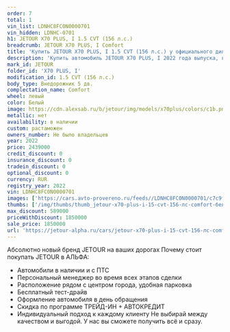 ```yaml
---
order: 7
total: 1
vin_list: LDNHC8FC0N0000701
vin_hidden: LDNHC-0701
h1: JETOUR X70 PLUS, I 1.5 CVT (156 л.с.)
breadcrumb: JETOUR X70 PLUS, I Comfort
title: 'Купить JETOUR X70 PLUS, I 1.5 CVT (156 л.с.) у официального дилера в Самаре'
description: 'Купить автомобиль JETOUR X70 PLUS, I 2022 года выпуска, комплектация Comfort, цвет - Белый, двигатель - 1.5 CVT (156 л.с.) у официального дилера в г. Самара. Стоимость данного автомобиля JETOUR X70 PLUS, I – 1850000'
mark_id: JETOUR
folder_id: 'X70 PLUS, I'
modification_id: 1.5 CVT (156 л.с.)
body_type: Внедорожник 5 дв.
complectation_name: Comfort
wheel: левый
color: Белый
image: https://cdn.alexsab.ru/b/jetour/img/models/x70plus/colors/c1b.png
metallic: нет
availability: в наличии
custom: растаможен
owners_number: Не было владельцев
year: 2022
price: 2439000
credit_discount: 0
insurance_discount: 0
tradein_discount: 0
optional_discount: 0
currency: RUR
registry_year: 2022
vin: LDNHC8FC0N0000701
images: ['https://cars.avto-provereno.ru/feeds//LDNHC8FC0N0000701/c7c9fc1457a42f44a6099f5ad770ed08.jpg', 'https://cars.avto-provereno.ru/feeds//LDNHC8FC0N0000701/ed03fcdb00cf246a4eaef74695a19d6d.jpeg', 'https://cars.avto-provereno.ru/feeds//LDNHC8FC0N0000701/a5a042f31f173f74eb55252253d91716.jpeg', 'https://cars.avto-provereno.ru/feeds//LDNHC8FC0N0000701/9e5963800fbc466d6a5aa4b529cc2e4e.jpeg', 'https://cars.avto-provereno.ru/feeds//LDNHC8FC0N0000701/6c8ecc53f3eef822cc3fcf2c3f9e2b34.jpeg']
thumbs: ['/img/thumbs/thumb_jetour-x70-plus-i-15-cvt-156-лс-comfort-белый-2022_0ed08_0.webp', '/img/thumbs/thumb_jetour-x70-plus-i-15-cvt-156-лс-comfort-белый-2022_19d6d_1.webp', '/img/thumbs/thumb_jetour-x70-plus-i-15-cvt-156-лс-comfort-белый-2022_91716_2.webp', '/img/thumbs/thumb_jetour-x70-plus-i-15-cvt-156-лс-comfort-белый-2022_c2e4e_3.webp', '/img/thumbs/thumb_jetour-x70-plus-i-15-cvt-156-лс-comfort-белый-2022_e2b34_4.webp']
max_discount: 589000
priceWithDiscount: 1850000
sale_price: 1850000
url: 'https://jetour-alpha.ru/cars/jetour-x70-plus-i-15-cvt-156-лс-comfort-белый-2022/'
---
```

Абсолютно новый бренд JETOUR на ваших дорогах
Почему стоит покупать JETOUR в АЛЬФА:
- Автомобили в наличии и с ПТС
- Персональный менеджер во время всех этапов сделки
- Расположение рядом с центром города, удобная парковка
- Бесплатный тест-драйв
- Оформление автомобиля в день обращения
- Скидка по программе ТРЕЙД-ИН + АВТОКРЕДИТ
- Индивидуальный подход  к каждому клиенту
Не выбирай между качеством и выгодой. У нас вы сможете получить всё и сразу.